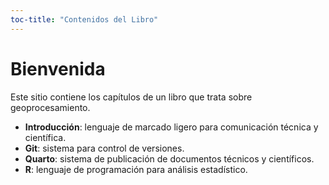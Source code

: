 ```yaml
---
toc-title: "Contenidos del Libro"
---
```


# Bienvenida {.unnumbered}
Este sitio contiene los capítulos de un libro que trata sobre geoprocesamiento.

- **Introducción**: lenguaje de marcado ligero para comunicación técnica y científica.
- **Git**: sistema para control de versiones. 
- **Quarto**: sistema de publicación de documentos técnicos y científicos.
- **R**: lenguaje de programación para análisis estadístico.
